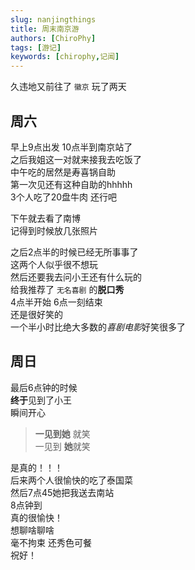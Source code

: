```yaml
---
slug: nanjingthings
title: 周末南京游
authors: [ChiroPhy]
tags: [游记]
keywords: [chirophy,记闻]
---
```


久违地又前往了 `徽京` 玩了两天  

<!--truncate-->

## 周六
早上9点出发 10点半到南京站了  
之后我姐这一对就来接我去吃饭了  
中午吃的居然是寿喜锅自助  
第一次见还有这种自助的hhhhh  
3个人吃了20盘牛肉 还行吧  

下午就去看了南博  
记得到时候放几张照片  

之后2点半的时候已经无所事事了  
这两个人似乎很不想玩  
然后还要我去问小王还有什么玩的  
给我推荐了 `无名喜剧` 的**脱口秀**  
4点半开始 6点一刻结束  
还是很好笑的  
一个半小时比绝大多数的*喜剧电影*好笑很多了  

## 周日
最后6点钟的时候  
**终于**见到了小王  
瞬间开心  
>**一见到她** 就笑  
>一见到 **她**就笑  

是真的！！！  
后来两个人很愉快的吃了泰国菜  
然后7点45她把我送去南站  
8点钟到  
真的很愉快！  
想聊啥聊啥  
毫不拘束 还秀色可餐  
祝好！

<script src="https://giscus.app/client.js"
        data-repo="chirophy/chirophy.github.io"
        data-repo-id="R_kgDOHWD-zw"
        data-category="Announcements"
        data-category-id="DIC_kwDOHWD-z84CQZGW"
        data-mapping="url"
        data-strict="0"
        data-reactions-enabled="1"
        data-emit-metadata="0"
        data-input-position="bottom"
        data-theme="light_high_contrast"
        data-lang="zh-CN"
        crossorigin="anonymous"
        async>
</script>